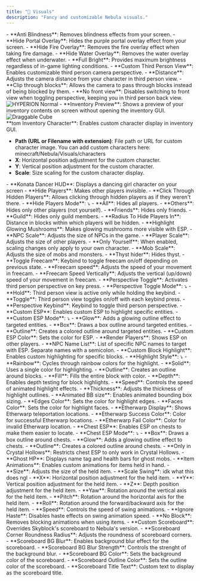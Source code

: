 ```yaml
---
title: "🎨 Visuals"
description: "Fancy and customizable Nebula visuals."
---
```


<Accordion title="Visuals" icon="eye" iconType="duotone">
  - **Anti Blindness**: Removes blindness effects from your screen.
  - **Hide Portal Overlay**: Hides the purple portal overlay effect from your screen.
  - **Hide Fire Overlay**: Removes the fire overlay effect when taking fire damage.
  - **Hide Water Overlay**: Removes the water overlay effect when underwater.
  - **Full Bright**: Provides maximum brightness regardless of in-game lighting conditions.
</Accordion>

<Accordion title="Custom Third Person View" icon="video" iconType="duotone">
  - **Custom Third Person View**: Enables customizable third person camera perspective.
  - **Distance**: Adjusts the camera distance from your character in third person view.
  - **Clip through blocks**: Allows the camera to pass through blocks instead of being blocked by them.
  - **No front view**: Disables switching to front view when toggling perspective, keeping you in third person back view.
</Accordion>

<Accordion title="Test Image" icon="image" iconType="duotone">
  <img src="/HYPERION_normal.gif" alt="HYPERION Normal" style={{ display: 'block', margin: 'auto', maxWidth: '200px' }} />
</Accordion>

<Accordion title="Inventory Preview" icon="box-open" iconType="duotone">
  - **Inventory Preview**: Shows a preview of your inventory contents on screen without opening the inventory GUI.

  <div id="inventory-preview">
    <div class="inventory-body">
        <div class="inventory-container">
            <div class="inventory-grid-container">
                <div class="inventory-grid-item">
                    <img src="/HYPERION_normal.gif" alt="Draggable Cube" style={{ display: 'block', margin: 'auto', width: '80%', height: '80%', objectFit: 'contain' }} />
                </div>
                <div class="inventory-grid-item"></div>
                <div class="inventory-grid-item"></div>
                <div class="inventory-grid-item"></div>
                <div class="inventory-grid-item"></div>
                <div class="inventory-grid-item"></div>
                <div class="inventory-grid-item"></div>
                <div class="inventory-grid-item"></div>
                <div class="inventory-grid-item"></div>
                <div class="inventory-grid-item"></div>
                <div class="inventory-grid-item"></div>
                <div class="inventory-grid-item"></div>
                <div class="inventory-grid-item"></div>
                <div class="inventory-grid-item"></div>
                <div class="inventory-grid-item"></div>
                <div class="inventory-grid-item"></div>
                <div class="inventory-grid-item"></div>
                <div class="inventory-grid-item"></div>
                <div class="inventory-grid-item"></div>
                <div class="inventory-grid-item"></div>
                <div class="inventory-grid-item"></div>
                <div class="inventory-grid-item"></div>
                <div class="inventory-grid-item"></div>
                <div class="inventory-grid-item"></div>
            </div>
        </div>
    </div>
</div>
</Accordion>

<Accordion title="Custom Inventory Character" icon="user" iconType="duotone">
  **tom Inventory Character**: Enables custom character display in inventory GUI.

  - **Path (URL or Filename with extension)**: File path or URL for custom character image. You can add custom characters here: minecraft/Nebula/Visuals/characters
  - **X**: Horizontal position adjustment for the custom character.
  - **Y**: Vertical position adjustment for the custom character.
  - **Scale**: Size scaling for the custom character display.
</Accordion>

<Accordion title="General" icon="gear" iconType="duotone">
  - **Konata Dancer HUD**: Displays a dancing girl character on your screen
  - **Hide Players**: Makes other players invisible.
  - **Click Through Hidden Players**: Allows clicking through hidden players as if they weren't there.
  - **Hide Players Mode**: ⤵

  <Expandable title="Hide Players Options">
    - **All**: Hides all players.
    - **Others**: Hides only other players (not yourself).
    - **Friends**: Hides only friends.
    - **Guild**: Hides only guild members.
  </Expandable>
  - **Radius To Hide Players In**: Distance in blocks within which players will be hidden.
  - **Highlight Glowing Mushrooms**: Makes glowing mushrooms more visible with ESP.
</Accordion>

<Accordion title="Scale" icon="expand" iconType="duotone">
  - **NPC Scale**: Adjusts the size of NPCs in the game.
  - **Player Scale**: Adjusts the size of other players.
  - **Only Yourself**: When enabled, scaling changes only apply to your own character.
  - **Mob Scale**: Adjusts the size of mobs and monsters.
</Accordion>

<Accordion title="Thyst Hider" icon="eye-slash" iconType="duotone">
  - **Thyst hider**: Hides thyst.
</Accordion>

<Accordion title="Freecam" icon="camcorder" iconType="duotone">
  - **Toggle Freecam**: Keybind to toggle freecam on/off depending on previous state.
  - **Freecam speed**: Adjusts the speed of your movement in freecam.
  - **Freecam Speed Vertically**: Adjusts the vertical (up/down) speed of your movement in freecam.
</Accordion>

<Accordion title="Perspective Toggle" icon="camera" iconType="duotone">
  - **Perspective Toggle**: Activates third person perspective on key press.
  - **Perspective Toggle Mode**: ⤵

  <Expandable title="Toggle Modes">
    - **Hold**: Third person view is active only while holding the keybind.
    - **Toggle**: Third person view toggles on/off with each keybind press.
  </Expandable>
  - **Perspective Keybind**: Keybind to toggle third person perspective.
</Accordion>

<Accordion title="Custom ESP" icon="radar" iconType="duotone">
  - **Custom ESP**: Enables custom ESP to highlight specific entities.
  - **Custom ESP Mode**: ⤵

  <Expandable title="ESP Modes">
    - **Glow**: Adds a glowing outline effect to targeted entities.
    - **Box**: Draws a box outline around targeted entities.
    - **Outline**: Creates a colored outline around targeted entities.
  </Expandable>
  - **Custom ESP Color**: Sets the color for ESP.
  - **Render Players**: Shows ESP on other players.
  - **NPC Name List**: List of specific NPC names to target with ESP. Separate names with a semicolon.
</Accordion>

<Accordion title="Custom Block Highlight" icon="cube" iconType="duotone">
  - **Custom Block Highlight**: Enables custom highlighting for specific blocks.
  - **Highlight Style**: ⤵

  <Expandable title="Highlight Styles">
    - **Rainbow**: Cycles through rainbow colors for the highlight.
    - **Solid**: Uses a single color for highlighting.
    - **Outline**: Creates an outline around blocks.
    - **Fill**: Fills the entire block with color.
  </Expandable>
  - **Depth**: Enables depth testing for block highlights.
  - **Speed**: Controls the speed of animated highlight effects.
  - **Thickness**: Adjusts the thickness of highlight outlines.
  - **Animated BB size**: Enables animated bounding box sizing.
  - **Edges Color**: Sets the color for highlight edges.
  - **Faces Color**: Sets the color for highlight faces.
  - **Etherwarp Display**: Shows Etherwarp teleportation locations.
  - **Etherwarp Success Color**: Color for successful Etherwarp locations.
  - **Etherwarp Fail Color**: Color for invalid Etherwarp location.
</Accordion>

<Accordion title="Chest ESP" icon="treasure-chest" iconType="duotone">
  - **Chest ESP**: Enables ESP on chests to make them easier to locate.
  - **Chest ESP Mode**: ⤵

  <Expandable title="ESP Modes">
    - **Box**: Draws a box outline around chests.
    - **Glow**: Adds a glowing outline effect to chests.
    - **Outline**: Creates a colored outline around chests.
  </Expandable>
  - **Only in Crystal Hollows**: Restricts chest ESP to only work in Crystal Hollows.
</Accordion>

<Accordion title="Ghost HP" icon="ghost" iconType="duotone">
  - **Ghost HP**: Displays name tag and health bars for ghost mobs.
</Accordion>

<Accordion title="Item Animation" icon="hand" iconType="duotone">
  - **Item Animations**: Enables custom animations for items held in hand.
  - **Size**: Adjusts the size of the held item.
  - **Scale Swing**: idk what this does ngl
  - **X**: Horizontal position adjustment for the held item.
  - **Y**: Vertical position adjustment for the held item.
  - **Z**: Depth position adjustment for the held item.
  - **Yaw**: Rotation around the vertical axis for the held item.
  - **Pitch**: Rotation around the horizontal axis for the held item.
  - **Roll**: Rotation around the forward/backward axis for the held item.
  - **Speed**: Controls the speed of swing animations.
  - **Ignore Haste**: Disables haste effects on swing animation speed.
  - **No Block**: Removes blocking animations when using items.
</Accordion>

<Accordion title="Custom Scoreboard" icon="list" iconType="duotone">
  - **Custom Scoreboard**: Overrides Skyblock's scoreboard to Nebula's version.
  - **Scoreboard Corner Roundness Radius**: Adjusts the roundness of scoreboard corners.
  - **Scoreboard BG Blur**: Enables background blur effect for the scoreboard.
  - **Scoreboard BG Blur Strength**: Controls the strenght of the background blur.
  - **Scoreboard BG Color**: Sets the background color of the scoreboard.
  - **Scoreboard Outline Color**: Sets the outline color of the scoreboard.
  - **Scoreboard Title Text**: Custom text to display as the scoreboard title.
</Accordion>